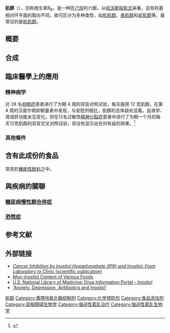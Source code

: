 {{Expand |time=2011-09-16T09:51:11+00:00 }}
{{chembox
| verifiedrevid = 443874591
|   Name = ''myo''-Inositol
|   Reference =<ref>''Merck Index'', 11th Edition, '''4883'''.</ref>
|   ImageFile = Inositol structure.png
|   ImageSize = 125px
|   ImageName = ''myo''-Inositol
|   ImageFile1 = Myo-inositol numbering.svg
|   ImageSize1 = 160px
|   ImageName1 = ''myo''-Inositol
|   IUPACName = 順-1,2,3,5-反-4,6-環己六醇
|   OtherNames = (1''R'',2''R'',3''S'',4''S'',5''R'',6''S'')-cyclohexane-1,2,3,4,5,6-hexol, Cyclohexanehexol,<br />Mouse antialopecia factor,<br />Nucite, Phaseomannite,<br />Phaseomannitol,<br />Rat antispectacled eye<br /> factor, and Scyllite<br />(for the structural<br />isomer ''scyllo''-Inositol)
| Section1 = {{Chembox Identifiers
|   ChemSpiderID_Ref = {{chemspidercite|correct|chemspider}}
| ChemSpiderID = 10239179
| UNII_Ref = {{fdacite|correct|FDA}}
| UNII = 4L6452S749
| ChEMBL_Ref = {{ebicite|correct|EBI}}
| ChEMBL = 1222251
| KEGG_Ref = {{keggcite|correct|kegg}}
| KEGG = D08079
| InChI = 1/C6H12O6/c7-1-2(8)4(10)6(12)5(11)3(1)9/h1-12H/t1-,2-,3-,4+,5-,6-
| InChIKey = CDAISMWEOUEBRE-GPIVLXJGBG
| StdInChI_Ref = {{stdinchicite|correct|chemspider}}
| StdInChI = 1S/C6H12O6/c7-1-2(8)4(10)6(12)5(11)3(1)9/h1-12H/t1-,2-,3-,4+,5-,6-
| StdInChIKey_Ref = {{stdinchicite|correct|chemspider}}
| StdInChIKey = CDAISMWEOUEBRE-GPIVLXJGSA-N
| CASNo_Ref = {{cascite|correct|CAS}}
| CASNo = 87-89-8
|   ChEBI_Ref = {{ebicite|correct|EBI}}
| ChEBI = 17268
| SMILES = [C@@H]1([C@@H]([C@@H]([C@@H]([C@H]([C@@H]1O)O)O)O)O)O
| PubChem = 892
  }}
| Section2 = {{Chembox Properties
| C=6 | H=12 | O=6
|   MolarMass = 180.16 g/mol
|   Density = 1.752 g/cm³
|   MeltingPt = 225-227 °C
  }}
| Section3 = {{Chembox Hazards
|   NFPA-H = 1
|   NFPA-F = 0
|   NFPA-R = 0
|   FlashPt = {{convert|143|C|F}}
}}
}}

'''肌醇'''（{{lang-en|Inositol}}），旧称维生素B<sub>8</sub>，是一种[[环己烷|环己烷]]的六醇。从[[哈沃斯投影式|哈沃斯投影式]]来看，这些羟基相对环平面的取向不同，故可区分为多种类型，如[[肌肌醇|肌肌醇]]、[[表肌醇|表肌醇]]和[[鲨肌醇|鲨肌醇]]等。最常见的是[[肌肌醇|肌肌醇]]。

==概要==

==合成==

==臨床醫學上的應用==
===精神病学===
对 28 名[[憂鬱性疾患|抑郁症]]患者进行了为期 4 周的双盲对照试验，每天服用 12 克肌醇。在第 4 周的汉密尔顿抑郁量表中发现，与安慰剂相比，肌醇的总体益处显着。血液学、肾或肝功能未见变化。但在12名过敏性[[精神分裂症|精神分裂症]]患者中进行了为期一个月的每天12克肌醇的双盲交叉对照试验，但没有显示出任何有益的效果。<ref>{{Cite journal|title=Controlled trials of inositol in psychiatry|url=https://www.sciencedirect.com/science/article/abs/pii/S0924977X97004094|date=1997-05-01|journal=European Neuropsychopharmacology|issue=2|doi=10.1016/S0924-977X(97)00409-4|volume=7|pages=147–155|language=en|issn=0924-977X}}</ref>

===其他條件===

==含有此成份的食品==
常見於[[機能性飲料|機能性飲料]]之中。

==與疾病的關聯==
===[[糖尿病慢性期合併症|糖尿病慢性期合併症]]===

===[[恐慌症|恐慌症]]===


==参考文献==
{{reflist}}
==外部链接==
*[http://jn.nutrition.org/cgi/content/full/133/11/3778S ''Cancer Inhibition by Inositol Hexaphosphate (IP6) and Inositol: From Laboratory to Clinic'' (scientific publication)] {{Wayback|url=http://jn.nutrition.org/cgi/content/full/133/11/3778S |date=20101115170830 }}
*[http://www.ajcn.org/cgi/reprint/33/9/1954.pdf ''Myo''-inositol Content of Various Foods] {{Wayback|url=http://www.ajcn.org/cgi/reprint/33/9/1954.pdf |date=20080407225424 }}
* [http://druginfo.nlm.nih.gov/drugportal/dpdirect.jsp?name=Inositol U.S. National Library of Medicine: Drug Information Portal - Inositol]
* [http://tomcarr.mm.st/AnxietyDepressionAntibioticsInositol.html 'Anxiety, Depression, Antibiotics and Inositol']

{{磷脂}}
{{糖醇}}

[[Category:肌醇|]]
[[Category:黄嘌呤氧化酶抑制剂|Category:黄嘌呤氧化酶抑制剂]]
[[Category:化学预防剂|Category:化学预防剂]]
[[Category:食品添加剂|Category:食品添加剂]]
[[Category:双相障碍生物学|Category:双相障碍生物学]]
[[Category:强迫性紊乱治疗|Category:强迫性紊乱治疗]]
[[Category:强迫性紊乱生物学|Category:强迫性紊乱生物学]]